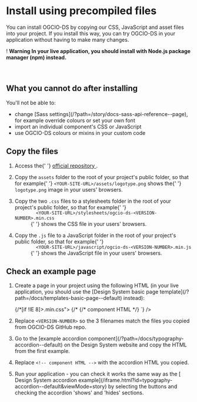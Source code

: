 
<Meta title="Docs/Install using precompiled files" />

<h1>Install using precompiled files</h1>
<p>
  You can install OGCIO-DS by copying our CSS, JavaScript and asset files into
  your project. If you install this way, you can try OGCIO-DS in your
  application without having to make many changes.
</p>
<div className="govie-warning-text">
  <span className="govie-warning-text__icon" aria-hidden="true">
    !
  </span>
  <strong className="govie-warning-text__text">
    <span className="govie-warning-text__assistive">Warning</span>
    In your live application, you should install with Node.js package manager (npm)
    instead.
  </strong>
</div>
<br />
<br />

<h2>What you cannot do after installing</h2>
<p>You'll not be able to:</p>
<ul>
  <li>
    change [Sass settings](/?path=/story/docs-sass-api-reference--page), for
    example override colours or set your own font
  </li>
  <li>import an individual component's CSS or JavaScript</li>
  <li>use OGCIO-DS colours or mixins in your custom code</li>
</ul>

<h2>Copy the files</h2>
<ol>
  <li>
    <p>
      Access the{' '}
      <a
        href="https://github.com/ogcio/ogcio-ds/tree/main/dist/%40ogcio"
        target="_blank"
        rel="noopener"
      >
        official repository
      </a>
      .
    </p>
  </li>
  <li>
    <p>
      Copy the <code>assets</code> folder to the root of your project's public
      folder, so that for example{' '}
      <code>&lt;YOUR-SITE-URL&gt;/assets/logotype.png</code> shows the{' '}
      <code>logotype.png</code> image in your users' browsers.
    </p>
  </li>
  <li>
    <p>
      Copy the two <code>.css</code> files to a stylesheets folder in the root
      of your project's public folder, so that for example{' '}
      <code>
        &lt;YOUR-SITE-URL&gt;/stylesheets/ogcio-ds-&lt;VERSION-NUMBER&gt;.min.css
      </code>{' '}
      shows the CSS file in your users' browsers.
    </p>
  </li>
  <li>
    <p>
      Copy the <code>.js</code> file to a JavaScript folder in the root of your
      project's public folder, so that for example{' '}
      <code>
        &lt;YOUR-SITE-URL&gt;/javascript/ogcio-ds-&lt;VERSION-NUMBER&gt;.min.js
      </code>{' '}
      shows the JavaScript file in your users' browsers.
    </p>
  </li>
</ol>

<h2 id="basic-example-page">Check an example page</h2>
<ol>
  <li>
    <p>
      Create a page in your project using the following HTML (in your live
      application, you should use the [Design System basic page template](/?path=/docs/templates-basic-page--default) instead):
    </p>
    <CodeSnippet
    code={`<!DOCTYPE html>
<html lang="en" className="govie-template ">
  <head>
    <title>Example - OGCIO Design System</title>
    <meta name="viewport" content="width=device-width, initial-scale=1, viewport-fit=cover">
    {/*[if !IE 8]><!*/}
      <link rel="stylesheet" href="/stylesheets/ogcio-ds-<VERSION-NUMBER>.min.css">
    {/*<![endif]*/}
    <!--[if IE 8]>
      <link rel="stylesheet" href="/stylesheets/ogcio-ds-ie8-<VERSION-NUMBER>.min.css">
    <![endif]-->
  </head>
  <body className="govie-template__body ">
    <script>
      document.body.className = ((document.body.className) ? document.body.className + ' js-enabled' : 'js-enabled');
    </script>
    {/* component HTML */}
    <script src="/javascript/ogcio-ds-<VERSION-NUMBER>.min.js"></script>
    <script>
      window.GOVIEFrontend.initAll()
    </script>
  </body>
</html>
    `}
     />
  </li>
  <li>
    <p>
      Replace <code>&lt;VERSION-NUMBER&gt;</code> so the 3 filenames match the
      files you copied from OGCIO-DS GitHub repo.
    </p>
  </li>
  <li>
    <p>
      Go to the [example accordion component](/?path=/docs/typography-accordion--default) on the Design System website and copy the HTML from the first example.
    </p>
  </li>
  <li>
    <p>
      Replace <code>&lt;!-- component HTML --&gt;</code> with the accordion HTML
      you copied.
    </p>
  </li>
  <li>
    <p>
      Run your application - you can check it works the same way as the [ Design System accordion example](/iframe.html?id=typography-accordion--default&viewMode=story) by selecting the buttons and checking the accordion 'shows' and 'hides' sections.
    </p>
  </li>
</ol>
